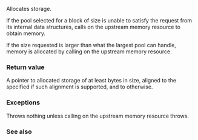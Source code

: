 {{cpp/memory/synchronized_pool_resource/title|do_allocate}}
{{cpp/memory/synchronized_pool_resource/navbar}}
{{ddcl|since=c++17|1=
virtual void* do_allocate( std::size_t bytes, std::size_t alignment );
}}

Allocates storage. 

If the pool selected for a block of size {{c|bytes}} is unable to satisfy the request from its internal data structures, calls {{tt|allocate()}} on the upstream memory resource to obtain memory.

If the size requested is larger than what the largest pool can handle, memory is allocated by calling {{tt|allocate()}} on the upstream memory resource.

=== Return value ===
A pointer to allocated storage of at least {{c|bytes}} bytes in size, aligned to the specified {{c|alignment}} if such alignment is supported, and to {{c|alignof(std::max_align_t)}} otherwise. 

=== Exceptions ===
Throws nothing unless calling {{tt|allocate()}} on the upstream memory resource throws.

=== See also ===
{{dsc begin}}
{{dsc inc|cpp/memory/memory_resource/dsc allocate}}
{{dsc inc|cpp/memory/memory_resource/dsc do_allocate}}
{{dsc end}}

{{langlinks|es|ja|ru|zh}}